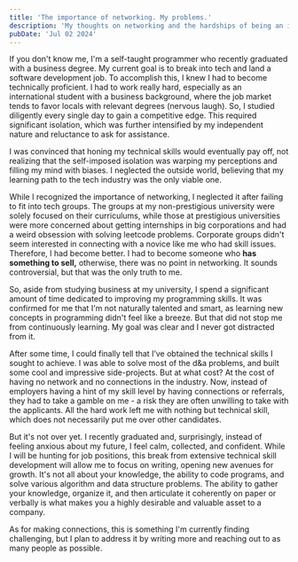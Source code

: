 ```yaml
---
title: 'The importance of networking. My problems.'
description: 'My thoughts on networking and the hardships of being an international student and a self-taught developer.'
pubDate: 'Jul 02 2024'
---
```


If you don't know me, I'm a self-taught programmer who recently graduated with a business degree. My current goal is to break into tech and land a software development job. To accomplish this, I knew I had to become technically proficient. I had to work really hard, especially as an international student with a business background, where the job market tends to favor locals with relevant degrees (nervous laugh). So, I studied diligently every single day to gain a competitive edge. This required significant isolation, which was further intensified by my independent nature and reluctance to ask for assistance.

I was convinced that honing my technical skills would eventually pay off, not realizing that the self-imposed isolation was warping my perceptions and filling my mind with biases. I neglected the outside world, believing that my learning path to the tech industry was the only viable one.

While I recognized the importance of networking, I neglected it after failing to fit into tech groups. The groups at my non-prestigious university were solely focused on their curriculums, while those at prestigious universities were more concerned about getting internships in big corporations and had a weird obsession with solving leetcode problems. Corporate groups didn't seem interested in connecting with a novice like me who had skill issues. Therefore, I had become better. I had to become someone who **has something to sell,** otherwise, there was no point in networking. It sounds controversial, but that was the only truth to me.

So, aside from studying business at my university, I spend a significant amount of time dedicated to improving my programming skills. It was confirmed for me that I'm not naturally talented and smart, as learning new concepts in programming didn't feel like a breeze. But that did not stop me from continuously learning. My goal was clear and I never got distracted from it.

After some time, I could finally tell that I’ve obtained the technical skills I sought to achieve. I was able to solve most of the d&a problems, and built some cool and impressive side-projects. But at what cost? At the cost of having no network and no connections in the industry. Now, instead of employers having a hint of my skill level by having connections or referrals, they had to take a gamble on me - a risk they are often unwilling to take with the applicants. All the hard work left me with nothing but technical skill, which does not necessarily put me over other candidates.

But it's not over yet. I recently graduated and, surprisingly, instead of feeling anxious about my future, I feel calm, collected, and confident. While I will be hunting for job positions, this break from extensive technical skill development will allow me to focus on writing, opening new avenues for growth. It's not all about your knowledge, the ability to code programs, and solve various algorithm and data structure problems. The ability to gather your knowledge, organize it, and then articulate it coherently on paper or verbally is what makes you a highly desirable and valuable asset to a company. 

As for making connections, this is something I'm currently finding challenging, but I plan to address it by writing more and reaching out to as many people as possible.